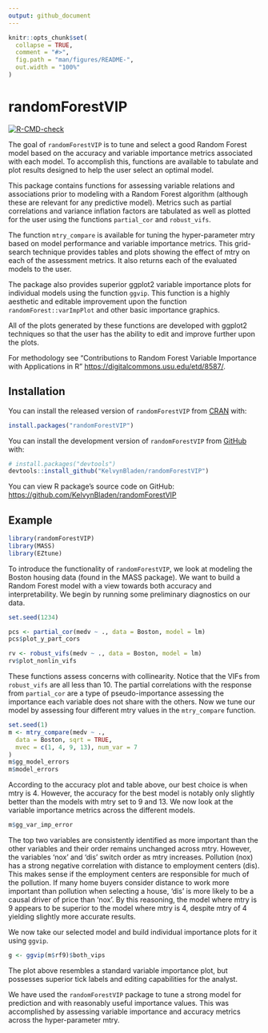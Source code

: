 ```yaml
---
output: github_document
---
```


<!-- README.md is generated from README.Rmd. Please edit that file -->

```r
knitr::opts_chunk$set(
  collapse = TRUE,
  comment = "#>",
  fig.path = "man/figures/README-",
  out.width = "100%"
)
```

# randomForestVIP

<!-- badges: start -->
[![R-CMD-check](https://github.com/KelvynBladen/randomForestVIP/actions/workflows/R-CMD-check.yaml/badge.svg)](https://github.com/KelvynBladen/randomForestVIP/actions/workflows/R-CMD-check.yaml)
<!-- badges: end -->

The goal of `randomForestVIP` is to tune and select a good Random Forest model based on 
the accuracy and variable importance metrics associated with each model. To 
accomplish this, functions are available to tabulate and plot results designed 
to help the user select an optimal model. 

This package contains functions for assessing variable relations and 
associations prior to modeling with a Random Forest algorithm (although these 
are relevant for any predictive model). Metrics such as partial correlations 
and variance inflation factors are tabulated as well as plotted for the user 
using the functions `partial_cor` and `robust_vifs`. 

The function `mtry_compare` is available for tuning the hyper-parameter mtry 
based on model performance and variable importance metrics. This grid-search 
technique provides tables and plots showing the effect of mtry on each of the 
assessment metrics. It also returns each of the evaluated models to the user.

The package also provides superior ggplot2 variable importance plots for 
individual models using the function `ggvip`. This function is a highly 
aesthetic and editable improvement upon the function `randomForest::varImpPlot`
and other basic importance graphics.

All of the plots generated by these functions are developed with ggplot2 
techniques so that the user has the ability to edit and improve further upon 
the plots.

For methodology see "Contributions to Random Forest Variable Importance with 
Applications in R" <https://digitalcommons.usu.edu/etd/8587/>.

## Installation

You can install the released version of `randomForestVIP` from [CRAN](https://CRAN.R-project.org) with:

``` r
install.packages("randomForestVIP")
```

You can install the development version of `randomForestVIP` from [GitHub](https://github.com/) with:

``` r
# install.packages("devtools")
devtools::install_github("KelvynBladen/randomForestVIP")
```

You can view R package's source code on GitHub: <https://github.com/KelvynBladen/randomForestVIP>

## Example

```r
library(randomForestVIP)
library(MASS)
library(EZtune)
```

To introduce the functionality of `randomForestVIP`, we look at modeling the Boston 
housing data (found in the MASS package). We want to 
build a Random Forest model with a view towards both accuracy and 
interpretability. We begin by running some preliminary diagnostics on our data.

```r
set.seed(1234)

pcs <- partial_cor(medv ~ ., data = Boston, model = lm)
pcs$plot_y_part_cors

rv <- robust_vifs(medv ~ ., data = Boston, model = lm)
rv$plot_nonlin_vifs
```

These functions assess concerns with collinearity. Notice that the VIFs from 
`robust_vifs` are all less than 10. The partial correlations with the response 
from `partial_cor` are a type of pseudo-importance assessing the importance 
each variable does not share with the others. Now we tune our model by 
assessing four different mtry values in the `mtry_compare` function.

```r
set.seed(1)
m <- mtry_compare(medv ~ .,
  data = Boston, sqrt = TRUE,
  mvec = c(1, 4, 9, 13), num_var = 7
)
m$gg_model_errors
m$model_errors
```

According to the accuracy plot and table above, our best choice is when mtry is 
4. However, the accuracy for the best model is notably only slightly better than 
the models with mtry set to 9 and 13. We now look at the variable importance 
metrics across the different models.

```r
m$gg_var_imp_error
```

The top two variables are consistently identified as more important than the 
other variables and their order remains unchanged across mtry. However, the 
variables 'nox' and 'dis' switch order as mtry increases. Pollution (nox) has a 
strong negative correlation with distance to employment centers (dis). This 
makes sense if the employment centers are responsible for much of the pollution.
If many home buyers consider distance to 
work more important than pollution when selecting a house, 'dis' is more likely
to be a causal driver of price than 'nox'. By this reasoning, the model where 
mtry is 9 appears to be superior to the model where mtry is 4, despite mtry of 4 
yielding slightly more accurate results.

We now take our selected model and build individual importance plots for it 
using `ggvip`.

```r
g <- ggvip(m$rf9)$both_vips
```

The plot above resembles a standard variable importance plot, but possesses 
superior tick labels and editing capabilities for the analyst. 

We have used the `randomForestVIP` package to tune a strong model for prediction and with 
reasonably useful importance values. This was accomplished by assessing 
variable importance and accuracy metrics across the hyper-parameter mtry.

